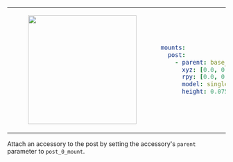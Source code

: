 <table>
<tr>
<td>
<center>
<figure>
    <img src={require("./img/post_single.png").default} width="250" />
</figure>
</center>
</td>
<td>

```yaml
mounts:
  post:
    - parent: base_link
      xyz: [0.0, 0.0, 0.0]
      rpy: [0.0, 0.0, 0.0]
      model: single
      height: 0.075 # height of post
```

</td>
</tr>
</table>

Attach an accessory to the post by setting the accessory's `parent` parameter to `post_0_mount`.
